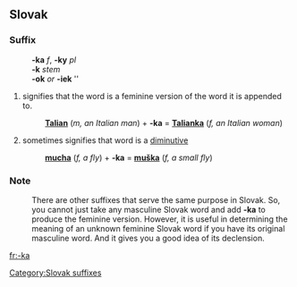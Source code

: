 ==Slovak==
===Suffix===
:'''-ka''' ''f'', '''-ky''' ''pl''
:'''-k''' ''stem''
:'''-ok''' ''or'' '''-iek''' ''{{genpl}}
: {{decpat}} {{zena}}
# signifies that the word is a feminine version of the word it is appended to.
#:'''[[Talian#Slovak|Talian]]''' (''m, an Italian man'') + '''-ka''' = '''[[Talianka#Slovak|Talianka]]''' (''f, an Italian woman'')
# sometimes signifies that word is a [[diminutive]]
#: '''[[mucha#Slovak|mucha]]''' (''f, a fly'') + '''-ka''' = '''[[muška#Slovak|muška]]''' (''f, a small fly'')

===Note===
:There are other suffixes that serve the same purpose in Slovak. So, you cannot just take any masculine Slovak word and add '''-ka''' to produce the feminine version. However, it is useful in determining the meaning of an unknown feminine Slovak word if you have its original masculine word. And it gives you a good idea of its declension.
[[Category:Slovak suffixes]]

[[fr:-ka]]